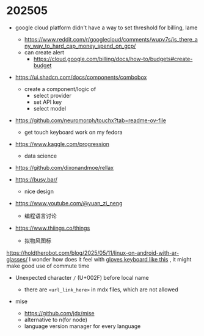 # 202505



- google cloud platform didn't have a way to set threshold for billing, lame 
  - https://www.reddit.com/r/googlecloud/comments/wupv7s/is_there_any_way_to_hard_cap_money_spend_on_gcp/
  - can create alert
    - https://cloud.google.com/billing/docs/how-to/budgets#create-budget

- https://ui.shadcn.com/docs/components/combobox
  - create a component/logic of 
    - select provider
    - set API key
    - select model


- https://github.com/neuromorph/touchx?tab=readme-ov-file
  - get touch keyboard work on my fedora

- https://www.kaggle.com/progression
  - data science




- https://github.com/dixonandmoe/rellax 


- https://busy.bar/
  - nice design

- https://www.youtube.com/@yuan_zi_neng
  - 编程语言讨论

- https://www.thiings.co/things
  - 拟物风图标

https://holdtherobot.com/blog/2025/05/11/linux-on-android-with-ar-glasses/ I wonder how does it feel with [gloves keyboard like this](https://protopedia.net/prototype/1562) , it might make good use of commute time

- Unexpected character `/` (U+002F) before local name
  - there are `<url_link_here>` in mdx files, which are not allowed

- mise
  - https://github.com/jdx/mise
  - alternative to n(for node)
  - language version manager for every language
